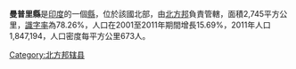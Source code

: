'''曼普里縣'''是[[印度|印度]]的一個[[縣|縣]]，位於該國北部，由[[北方邦|北方邦]]負責管轄，面積2,745平方公里，[[識字率|識字率]]為78.26%，人口在2001至2011年期間增長15.69%，2011年人口1,847,194，人口密度每平方公里673人。

{{coord|27|10|N|79|00|E|region:IN_type:adm2nd|display=title}}

{{北方邦行政区划小作品}}
[[Category:北方邦辖县|Category:北方邦辖县]]